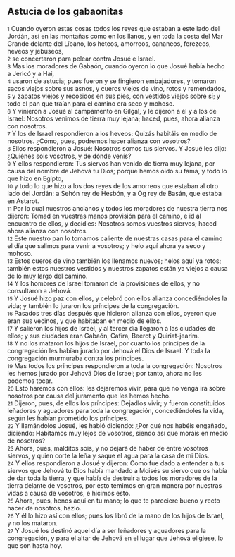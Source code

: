 == Astucia de los gabaonitas ==

{{anchor|1}} <small>1</small> Cuando oyeron estas cosas todos los reyes que estaban a este lado del Jordán, así en las montañas como en los llanos, y en toda la costa del Mar Grande delante del Líbano, los heteos, amorreos, cananeos, ferezeos, heveos y jebuseos,<br>
{{anchor|2}} <small>2</small> se concertaron para pelear contra Josué e Israel.<br>
{{anchor|3}} <small>3</small> Mas los moradores de Gabaón, cuando oyeron lo que Josué había hecho a Jericó y a Hai,<br>
{{anchor|4}} <small>4</small> usaron de astucia; pues fueron y se fingieron embajadores, y tomaron sacos viejos sobre sus asnos, y cueros viejos de vino, rotos y remendados,<br>
{{anchor|5}} <small>5</small> y zapatos viejos y recosidos en sus pies, con vestidos viejos sobre sí; y todo el pan que traían para el camino era seco y mohoso.<br>
{{anchor|6}} <small>6</small> Y vinieron a Josué al campamento en Gilgal, y le dijeron a él y a los de Israel: Nosotros venimos de tierra muy lejana; haced, pues, ahora alianza con nosotros.<br>
{{anchor|7}} <small>7</small> Y los de Israel respondieron a los heveos: Quizás habitáis en medio de nosotros. ¿Cómo, pues, podremos hacer alianza con vosotros?<br>
{{anchor|8}} <small>8</small> Ellos respondieron a Josué: Nosotros somos tus siervos. Y Josué les dijo: ¿Quiénes sois vosotros, y de dónde venís?<br>
{{anchor|9}} <small>9</small> Y ellos respondieron: Tus siervos han venido de tierra muy lejana, por causa del nombre de Jehová tu Dios; porque hemos oído su fama, y todo lo que hizo en Egipto,<br>
{{anchor|10}} <small>10</small> y todo lo que hizo a los dos reyes de los amorreos que estaban al otro lado del Jordán: a Sehón rey de Hesbón, y a Og rey de Basán, que estaba en Astarot.<br>
{{anchor|11}} <small>11</small> Por lo cual nuestros ancianos y todos los moradores de nuestra tierra nos dijeron: Tomad en vuestras manos provisión para el camino, e id al encuentro de ellos, y decidles: Nosotros somos vuestros siervos; haced ahora alianza con nosotros.<br>
{{anchor|12}} <small>12</small> Este nuestro pan lo tomamos caliente de nuestras casas para el camino el día que salimos para venir a vosotros; y helo aquí ahora ya seco y mohoso.<br>
{{anchor|13}} <small>13</small> Estos cueros de vino también los llenamos nuevos; helos aquí ya rotos; también estos nuestros vestidos y nuestros zapatos están ya viejos a causa de lo muy largo del camino.<br>
{{anchor|14}} <small>14</small> Y los hombres de Israel tomaron de la provisiones de ellos, y no consultaron a Jehová.<br>
{{anchor|15}} <small>15</small> Y Josué hizo paz con ellos, y celebró con ellos alianza concediéndoles la vida; y también lo juraron los príncipes de la congregación.<br>
{{anchor|16}} <small>16</small> Pasados tres días después que hicieron alianza con ellos, oyeron que eran sus vecinos, y que habitaban en medio de ellos.<br>
{{anchor|17}} <small>17</small> Y salieron los hijos de Israel, y al tercer día llegaron a las ciudades de ellos; y sus ciudades eran Gabaón, Cafira, Beerot y Quiriat-jearim.<br>
{{anchor|18}} <small>18</small> Y no los mataron los hijos de Israel, por cuanto los príncipes de la congregación les habían jurado por Jehová el Dios de Israel. Y toda la congregación murmuraba contra los príncipes.<br>
{{anchor|19}} <small>19</small> Mas todos los príncipes respondieron a toda la congregación: Nosotros les hemos jurado por Jehová Dios de Israel; por tanto, ahora no les podemos tocar.<br>
{{anchor|20}} <small>20</small> Esto haremos con ellos: les dejaremos vivir, para que no venga ira sobre nosotros por causa del juramento que les hemos hecho.<br>
{{anchor|21}} <small>21</small> Dijeron, pues, de ellos los príncipes: Dejadlos vivir; y fueron constituidos leñadores y aguadores para toda la congregación, concediéndoles la vida, según les habían prometido los príncipes.<br>
{{anchor|22}} <small>22</small> Y llamándolos Josué, les habló diciendo: ¿Por qué nos habéis engañado, diciendo: Habitamos muy lejos de vosotros, siendo así que moráis en medio de nosotros?<br>
{{anchor|23}} <small>23</small> Ahora, pues, malditos sois, y no dejará de haber de entre vosotros siervos, y quien corte la leña y saque el agua para la casa de mi Dios.<br>
{{anchor|24}} <small>24</small> Y ellos respondieron a Josué y dijeron: Como fue dado a entender a tus siervos que Jehová tu Dios había mandado a Moisés su siervo que os había de dar toda la tierra, y que había de destruir a todos los moradores de la tierra delante de vosotros, por esto temimos en gran manera por nuestras vidas a causa de vosotros, e hicimos esto.<br>
{{anchor|25}} <small>25</small> Ahora, pues, henos aquí en tu mano; lo que te pareciere bueno y recto hacer de nosotros, hazlo.<br>
{{anchor|26}} <small>26</small> Y él lo hizo así con ellos; pues los libró de la mano de los hijos de Israel, y no los mataron.<br>
{{anchor|27}} <small>27</small> Y Josué los destinó aquel día a ser leñadores y aguadores para la congregación, y para el altar de Jehová en el lugar que Jehová eligiese, lo que son hasta hoy.<br>
